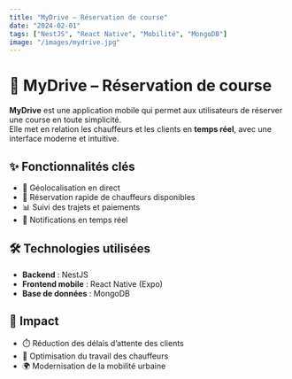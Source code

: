 ```yaml
---
title: "MyDrive – Réservation de course"
date: "2024-02-01"
tags: ["NestJS", "React Native", "Mobilité", "MongoDB"]
image: "/images/mydrive.jpg"
---
```


# 🚖 MyDrive – Réservation de course

**MyDrive** est une application mobile qui permet aux utilisateurs de réserver une course en toute simplicité.  
Elle met en relation les chauffeurs et les clients en **temps réel**, avec une interface moderne et intuitive.

## ✨ Fonctionnalités clés
- 📍 Géolocalisation en direct  
- 🚕 Réservation rapide de chauffeurs disponibles  
- 📊 Suivi des trajets et paiements  
- 🔔 Notifications en temps réel  

## 🛠️ Technologies utilisées
- **Backend** : NestJS  
- **Frontend mobile** : React Native (Expo)  
- **Base de données** : MongoDB  

## 🚀 Impact
- ⏱️ Réduction des délais d’attente des clients  
- 🚗 Optimisation du travail des chauffeurs  
- 🌍 Modernisation de la mobilité urbaine
